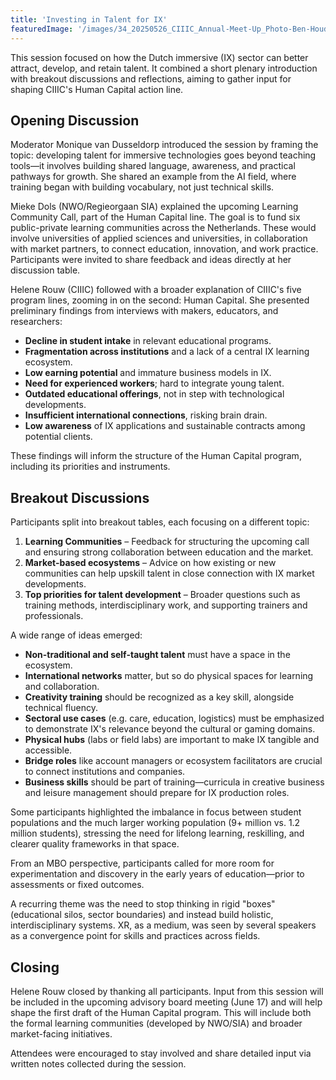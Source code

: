 ```yaml
---
title: 'Investing in Talent for IX'
featuredImage: '/images/34_20250526_CIIIC_Annual-Meet-Up_Photo-Ben-Houdijk_lr_1393.jpeg'
---
```


<Speaker
  name="Monique van Dusseldorp"
  title="Moderator"
  image="/images/speakers/Monique-Dusseldorp.jpeg"
/>
<Speaker name="Mieke Dols" title="NWO/Regieorgaan SIA" />
<Speaker
  name="Helene Rouw"
  title="CIIIC"
  image="/images/speakers/Heleen-Rouw.jpeg"
/>

This session focused on how the Dutch immersive (IX) sector can better attract, develop, and retain talent. It combined a short plenary introduction with breakout discussions and reflections, aiming to gather input for shaping CIIIC's Human Capital action line.

## Opening Discussion

Moderator Monique van Dusseldorp introduced the session by framing the topic: developing talent for immersive technologies goes beyond teaching tools—it involves building shared language, awareness, and practical pathways for growth. She shared an example from the AI field, where training began with building vocabulary, not just technical skills.

Mieke Dols (NWO/Regieorgaan SIA) explained the upcoming Learning Community Call, part of the Human Capital line. The goal is to fund six public-private learning communities across the Netherlands. These would involve universities of applied sciences and universities, in collaboration with market partners, to connect education, innovation, and work practice. Participants were invited to share feedback and ideas directly at her discussion table.

Helene Rouw (CIIIC) followed with a broader explanation of CIIIC's five program lines, zooming in on the second: Human Capital. She presented preliminary findings from interviews with makers, educators, and researchers:

- **Decline in student intake** in relevant educational programs.
- **Fragmentation across institutions** and a lack of a central IX learning ecosystem.
- **Low earning potential** and immature business models in IX.
- **Need for experienced workers**; hard to integrate young talent.
- **Outdated educational offerings**, not in step with technological developments.
- **Insufficient international connections**, risking brain drain.
- **Low awareness** of IX applications and sustainable contracts among potential clients.

These findings will inform the structure of the Human Capital program, including its priorities and instruments.

## Breakout Discussions

Participants split into breakout tables, each focusing on a different topic:

1. **Learning Communities** – Feedback for structuring the upcoming call and ensuring strong collaboration between education and the market.
2. **Market-based ecosystems** – Advice on how existing or new communities can help upskill talent in close connection with IX market developments.
3. **Top priorities for talent development** – Broader questions such as training methods, interdisciplinary work, and supporting trainers and professionals.

A wide range of ideas emerged:

- **Non-traditional and self-taught talent** must have a space in the ecosystem.
- **International networks** matter, but so do physical spaces for learning and collaboration.
- **Creativity training** should be recognized as a key skill, alongside technical fluency.
- **Sectoral use cases** (e.g. care, education, logistics) must be emphasized to demonstrate IX's relevance beyond the cultural or gaming domains.
- **Physical hubs** (labs or field labs) are important to make IX tangible and accessible.
- **Bridge roles** like account managers or ecosystem facilitators are crucial to connect institutions and companies.
- **Business skills** should be part of training—curricula in creative business and leisure management should prepare for IX production roles.

Some participants highlighted the imbalance in focus between student populations and the much larger working population (9+ million vs. 1.2 million students), stressing the need for lifelong learning, reskilling, and clearer quality frameworks in that space.

From an MBO perspective, participants called for more room for experimentation and discovery in the early years of education—prior to assessments or fixed outcomes.

A recurring theme was the need to stop thinking in rigid "boxes" (educational silos, sector boundaries) and instead build holistic, interdisciplinary systems. XR, as a medium, was seen by several speakers as a convergence point for skills and practices across fields.

## Closing

Helene Rouw closed by thanking all participants. Input from this session will be included in the upcoming advisory board meeting (June 17) and will help shape the first draft of the Human Capital program. This will include both the formal learning communities (developed by NWO/SIA) and broader market-facing initiatives.

Attendees were encouraged to stay involved and share detailed input via written notes collected during the session.
